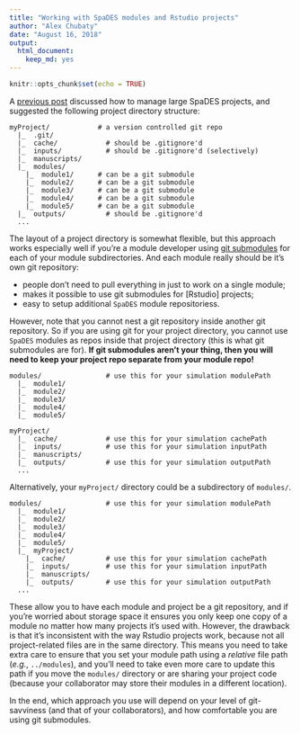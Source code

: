 ```yaml
---
title: "Working with SpaDES modules and Rstudio projects"
author: "Alex Chubaty"
date: "August 16, 2018"
output: 
  html_document: 
    keep_md: yes
---
```


```r
knitr::opts_chunk$set(echo = TRUE)
```

A [previous post](/2018/04/14/managing-large-spades-projects) discussed how to manage large SpaDES projects, and suggested the following project directory structure:

```
myProject/            # a version controlled git repo
  |_  .git/
  |_  cache/            # should be .gitignore'd
  |_  inputs/           # should be .gitignore'd (selectively)
  |_  manuscripts/
  |_  modules/
    |_  module1/      # can be a git submodule
    |_  module2/      # can be a git submodule
    |_  module3/      # can be a git submodule
    |_  module4/      # can be a git submodule
    |_  module5/      # can be a git submodule
  |_  outputs/          # should be .gitignore'd
  ...
```

The layout of a project directory is somewhat flexible, but this approach works especially well if you're a module developer using [git submodules](https://git-scm.com/book/en/v2/Git-Tools-Submodules) for each of your module subdirectories.
And each module really should be it's own git repository:

- people don't need to pull everything in just to work on a single module;
- makes it possible to use git submodules for [Rstudio] projects;
- easy to setup additional `SpaDES` module repositoriess.

However, note that you cannot nest a git repository inside another git repository.
So if you are using git for your project directory, you cannot use `SpaDES` modules as repos inside that project directory (this is what git submodules are for).
**If git submodules aren’t your thing, then you will need to keep your project repo separate from your module repo!**

```
modules/                # use this for your simulation modulePath
  |_  module1/
  |_  module2/
  |_  module3/
  |_  module4/
  |_  module5/

myProject/
  |_  cache/            # use this for your simulation cachePath
  |_  inputs/           # use this for your simulation inputPath
  |_  manuscripts/
  |_  outputs/          # use this for your simulation outputPath
  ...
```

Alternatively, your `myProject/` directory could be a subdirectory of `modules/`.

```
modules/                # use this for your simulation modulePath
  |_  module1/
  |_  module2/
  |_  module3/
  |_  module4/
  |_  module5/
  |_  myProject/
    |_  cache/          # use this for your simulation cachePath
    |_  inputs/         # use this for your simulation inputPath
    |_  manuscripts/
    |_  outputs/        # use this for your simulation outputPath
  ...
```

These allow you to have each module and project be a git repository, and if you're worried about storage space it ensures you only keep one copy of a module no matter how many projects it's used with.
However, the drawback is that it's inconsistent with the way Rstudio projects work, because not all project-related files are in the same directory.
This means you need to take extra care to ensure that you set your module path using a *relative* file path (*e.g.*, `../modules`), and you'll need to take even more care to update this path if you move the `modules/` directory or are sharing your project code (because your collaborator may store their modules in a different location).

In the end, which approach you use will depend on your level of git-savviness (and that of your collaborators), and how comfortable you are using git submodules.
